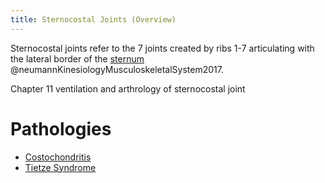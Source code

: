```yaml
---
title: Sternocostal Joints (Overview)
---
```


Sternocostal joints refer to the 7 joints created by ribs 1-7 articulating with the lateral border of the [sternum]({{< var ref-sternum-bone.path >}}) @neumannKinesiologyMusculoskeletalSystem2017.


:::{.callout title="Read"}

Chapter 11 ventilation and arthrology of sternocostal joint

:::



# Pathologies


- [Costochondritis]({{< var ref-costochondritis.path >}})
- [Tietze Syndrome]({{< var ref-tietze-syndrome.path >}})